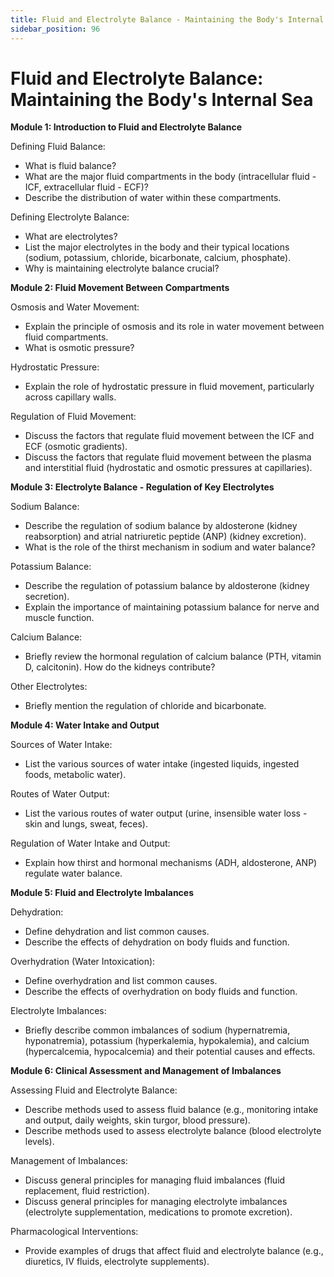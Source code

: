 ```yaml
---
title: Fluid and Electrolyte Balance - Maintaining the Body's Internal Sea
sidebar_position: 96
---
```


# Fluid and Electrolyte Balance: Maintaining the Body's Internal Sea

**Module 1: Introduction to Fluid and Electrolyte Balance**

Defining Fluid Balance:
* What is fluid balance?
* What are the major fluid compartments in the body (intracellular fluid - ICF, extracellular fluid - ECF)?
* Describe the distribution of water within these compartments.

Defining Electrolyte Balance:
* What are electrolytes?
* List the major electrolytes in the body and their typical locations (sodium, potassium, chloride, bicarbonate, calcium, phosphate).
* Why is maintaining electrolyte balance crucial?

**Module 2: Fluid Movement Between Compartments**

Osmosis and Water Movement:
* Explain the principle of osmosis and its role in water movement between fluid compartments.
* What is osmotic pressure?

Hydrostatic Pressure:
* Explain the role of hydrostatic pressure in fluid movement, particularly across capillary walls.

Regulation of Fluid Movement:
* Discuss the factors that regulate fluid movement between the ICF and ECF (osmotic gradients).
* Discuss the factors that regulate fluid movement between the plasma and interstitial fluid (hydrostatic and osmotic pressures at capillaries).

**Module 3: Electrolyte Balance - Regulation of Key Electrolytes**

Sodium Balance:
* Describe the regulation of sodium balance by aldosterone (kidney reabsorption) and atrial natriuretic peptide (ANP) (kidney excretion).
* What is the role of the thirst mechanism in sodium and water balance?

Potassium Balance:
* Describe the regulation of potassium balance by aldosterone (kidney secretion).
* Explain the importance of maintaining potassium balance for nerve and muscle function.

Calcium Balance:
* Briefly review the hormonal regulation of calcium balance (PTH, vitamin D, calcitonin). How do the kidneys contribute?

Other Electrolytes:
* Briefly mention the regulation of chloride and bicarbonate.

**Module 4: Water Intake and Output**

Sources of Water Intake:
* List the various sources of water intake (ingested liquids, ingested foods, metabolic water).

Routes of Water Output:
* List the various routes of water output (urine, insensible water loss - skin and lungs, sweat, feces).

Regulation of Water Intake and Output:
* Explain how thirst and hormonal mechanisms (ADH, aldosterone, ANP) regulate water balance.

**Module 5: Fluid and Electrolyte Imbalances**

Dehydration:
* Define dehydration and list common causes.
* Describe the effects of dehydration on body fluids and function.

Overhydration (Water Intoxication):
* Define overhydration and list common causes.
* Describe the effects of overhydration on body fluids and function.

Electrolyte Imbalances:
* Briefly describe common imbalances of sodium (hypernatremia, hyponatremia), potassium (hyperkalemia, hypokalemia), and calcium (hypercalcemia, hypocalcemia) and their potential causes and effects.

**Module 6: Clinical Assessment and Management of Imbalances**

Assessing Fluid and Electrolyte Balance:
* Describe methods used to assess fluid balance (e.g., monitoring intake and output, daily weights, skin turgor, blood pressure).
* Describe methods used to assess electrolyte balance (blood electrolyte levels).

Management of Imbalances:
* Discuss general principles for managing fluid imbalances (fluid replacement, fluid restriction).
* Discuss general principles for managing electrolyte imbalances (electrolyte supplementation, medications to promote excretion).

Pharmacological Interventions:
* Provide examples of drugs that affect fluid and electrolyte balance (e.g., diuretics, IV fluids, electrolyte supplements).